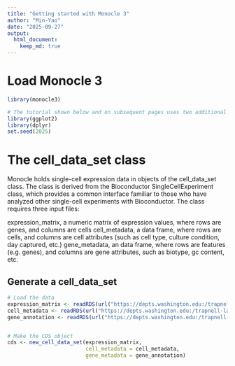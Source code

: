 ```yaml
---
title: "Getting started with Monocle 3"
author: "Min-Yao"
date: "2025-09-27"
output: 
  html_document: 
    keep_md: true
---
```


# Load Monocle 3

```r
library(monocle3)

# The tutorial shown below and on subsequent pages uses two additional packages:
library(ggplot2)
library(dplyr)
set.seed(2025)
```

# The cell_data_set class

Monocle holds single-cell expression data in objects of the cell_data_set class. The class is derived from the Bioconductor SingleCellExperiment class, which provides a common interface familiar to those who have analyzed other single-cell experiments with Bioconductor. The class requires three input files:

expression_matrix, a numeric matrix of expression values, where rows are genes, and columns are cells
cell_metadata, a data frame, where rows are cells, and columns are cell attributes (such as cell type, culture condition, day captured, etc.)
gene_metadata, an data frame, where rows are features (e.g. genes), and columns are gene attributes, such as biotype, gc content, etc.

## Generate a cell_data_set

```r
# Load the data
expression_matrix <- readRDS(url("https://depts.washington.edu:/trapnell-lab/software/monocle3/celegans/data/cao_l2_expression.rds"))
cell_metadata <- readRDS(url("https://depts.washington.edu:/trapnell-lab/software/monocle3/celegans/data/cao_l2_colData.rds"))
gene_annotation <- readRDS(url("https://depts.washington.edu:/trapnell-lab/software/monocle3/celegans/data/cao_l2_rowData.rds"))


# Make the CDS object
cds <- new_cell_data_set(expression_matrix,
                         cell_metadata = cell_metadata,
                         gene_metadata = gene_annotation)
```



